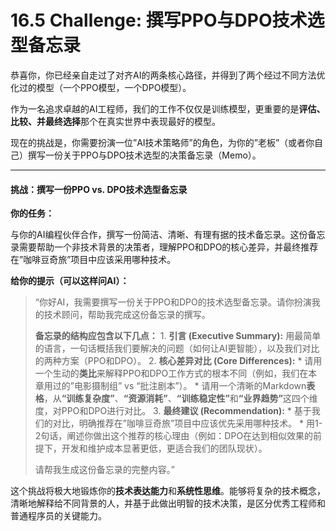 # 16.5 Challenge: 撰写PPO与DPO技术选型备忘录

::: {.callout-warning title="动手练习与挑战"}

恭喜你，你已经亲自走过了对齐AI的两条核心路径，并得到了两个经过不同方法优化过的模型（一个PPO模型，一个DPO模型）。

作为一名追求卓越的AI工程师，我们的工作不仅仅是训练模型，更重要的是**评估、比较、并最终选择**那个在真实世界中表现最好的模型。

现在的挑战是，你需要扮演一位"AI技术策略师"的角色，为你的"老板"（或者你自己）撰写一份关于PPO与DPO技术选型的决策备忘录（Memo）。

---

#### **挑战：撰写一份PPO vs. DPO技术选型备忘录**

**你的任务：**

与你的AI编程伙伴合作，撰写一份简洁、清晰、有理有据的技术备忘录。这份备忘录需要帮助一个非技术背景的决策者，理解PPO和DPO的核心差异，并最终推荐在"咖啡豆奇旅"项目中应该采用哪种技术。

**给你的提示（可以这样问AI）：**

> "你好AI，我需要撰写一份关于PPO和DPO的技术选型备忘录。请你扮演我的技术顾问，帮助我完成这份备忘录的撰写。
>
> **备忘录的结构应包含以下几点：**
> 1.  **引言 (Executive Summary):** 用最简单的语言，一句话概括我们要解决的问题（如何让AI更智能），以及我们对比的两种方案（PPO和DPO）。
> 2.  **核心差异对比 (Core Differences):**
>     *   请用一个生动的**类比**来解释PPO和DPO工作方式的根本不同（例如，我们在本章用过的"电影摄制组" vs "批注剧本"）。
>     *   请用一个清晰的Markdown**表格**，从**"训练复杂度"**、**"资源消耗"**、**"训练稳定性"**和**"业界趋势"**这四个维度，对PPO和DPO进行对比。
> 3.  **最终建议 (Recommendation):**
>     *   基于我们的对比，明确推荐在"咖啡豆奇旅"项目中应该优先采用哪种技术。
>     *   用1-2句话，阐述你做出这个推荐的核心理由（例如：DPO在达到相似效果的前提下，开发和维护成本显著更低，更适合我们的团队现状）。
>
> 请帮我生成这份备忘录的完整内容。"

这个挑战将极大地锻炼你的**技术表达能力**和**系统性思维**。能够将复杂的技术概念，清晰地解释给不同背景的人，并基于此做出明智的技术决策，是区分优秀工程师和普通程序员的关键能力。
::: 